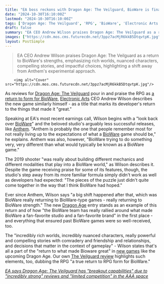```yaml
---
title: "EA boss reckons with Dragon Age: The Veilguard, BioWare is finally returning to 'BioWare-type games' after the failure of Anthem"
date: "2024-10-30T16:10:00Z"
lastmod: "2024-10-30T16:10:00Z"
tags: ['Dragon Age: The Veilguard', 'RPG', 'BioWare', 'Electronic Arts', 'EA', 'Anthem', 'New Games', 'AAA']
draft: false
summary: "EA CEO Andrew Wilson praises Dragon Age: The Veilguard as a return to BioWare's strengths, emphasizing rich worlds, nuanced characters, compelling stories, and impactful choices, highlighting a shift away from Anthem's experimental approach."
images: ["https://cdn.mos.cms.futurecdn.net/3ppz7acMjR6kkB5DtqvtpK.jpg"]
layout: PostSimple
---
```

> EA CEO Andrew Wilson praises Dragon Age: The Veilguard as a return to BioWare's strengths, emphasizing rich worlds, nuanced characters, compelling stories, and impactful choices, highlighting a shift away from Anthem's experimental approach.


        <img alt="Cover" src="https://cdn.mos.cms.futurecdn.net/3ppz7acMjR6kkB5DtqvtpK.jpg"/>
        
As reviews for [<u>Dragon Age: The Veilguard</u>](https://www.gamesradar.com/dragon-age-4-confirmed-release-date-solas-wishlist-news/) pour in and praise the RPG as [<u>a return to form for BioWare</u>](https://www.gamesradar.com/games/dragon-age/dragon-age-the-veilguard-lead-celebrates-seeing-one-of-his-biggest-goals-for-the-rpg-come-true-as-he-admits-it-was-the-greatest-privilege-and-hardest-dev-cycle-of-my-career/), [Electronic Arts](https://www.gamesradar.com/tag/ea/) CEO Andrew Wilson describes the new game similarly himself - as a title that marks its developer's return to the things that made it "great."

Speaking at EA's most recent earnings call, Wilson begins with a "look back over [<u>BioWare</u>](https://www.gamesradar.com/tag/bioware/)" and the beloved studio's arguably less successful releases, like [<u>Anthem</u>](https://www.gamesradar.com/anthem/). "Anthem is probably the one that people remember most for not really living up to the expectations of what a [BioWare](https://www.gamesradar.com/tag/bioware/) game should be," he explains. Anthem was also, however, "BioWare trying to do something very, very different than what would typically be known as a BioWare game."

The 2019 shooter "was really about building different mechanics and different modalities that play into a BioWare world," as Wilson describes it. Despite the game receiving praise for some of its features, though, the studio's step away from its more familiar formula simply didn't work as well as developers had expected: "The pieces of the puzzle just didn't quite come together in the way that I think BioWare had hoped."

Ever since Anthem, Wilson says "a big shift happened after that, which was BioWare really returning to BioWare-type games - really returning to BioWare strength." The new [<u>Dragon Age</u>](https://www.gamesradar.com/games/rpg/dragon-age/) entry stands as an example of this return and of how "the BioWare team has really rallied around what made BioWare a fan-favorite studio and a fan-favorite brand" in the first place - and everything that ensured past BioWare games were so well-received, too.

The "incredibly rich worlds, incredibly nuanced characters, really powerful and compelling stories with comradery and friendship and relationships, and decisions that matter in the context of gameplay" - Wilson states that's all a part of the "return to what made Bioware great" in [<u>new games</u>](https://www.gamesradar.com/video-game-release-dates/) like the upcoming Dragon Age. Our own [<u>The Veilguard review</u>](https://www.gamesradar.com/games/rpg/dragon-age-the-veilguard-review/) highlights such elements, too, dubbing the RPG "a true return to RPG form for BioWare."

[<u><em>EA says Dragon Age: The Veilguard has "breakout capabilities" due to "incredibly strong" reviews and "limited competition" in the AAA space</em></u>](https://www.gamesradar.com/games/dragon-age/ea-says-dragon-age-the-veilguard-has-breakout-capabilities-due-to-incredibly-strong-reviews-and-limited-competition-in-the-aaa-space/)
        